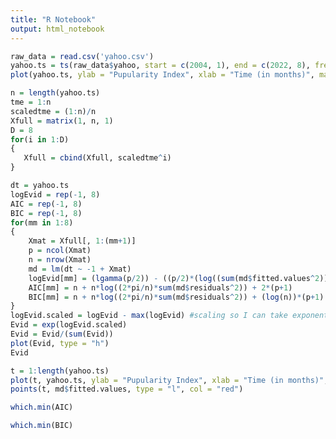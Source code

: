 ```yaml
---
title: "R Notebook"
output: html_notebook
---
```


```r
raw_data = read.csv('yahoo.csv')
yahoo.ts = ts(raw_data$yahoo, start = c(2004, 1), end = c(2022, 8), frequency = 12)
plot(yahoo.ts, ylab = "Pupularity Index", xlab = "Time (in months)", main = "Yahoo Google Trend")
```

```r
n = length(yahoo.ts)
tme = 1:n
scaledtme = (1:n)/n
Xfull = matrix(1, n, 1)
D = 8
for(i in 1:D)
{
   Xfull = cbind(Xfull, scaledtme^i)
}
```

```r
dt = yahoo.ts
logEvid = rep(-1, 8)
AIC = rep(-1, 8)
BIC = rep(-1, 8)
for(mm in 1:8)
{
    Xmat = Xfull[, 1:(mm+1)]
    p = ncol(Xmat)
    n = nrow(Xmat)
    md = lm(dt ~ -1 + Xmat)
    logEvid[mm] = (lgamma(p/2)) - ((p/2)*(log((sum(md$fitted.values^2))))) + (lgamma((n-p-1)/2)) - (((n-p)/2)*(log((sum(md$residuals^2))/2)))
    AIC[mm] = n + n*log((2*pi/n)*sum(md$residuals^2)) + 2*(p+1)
    BIC[mm] = n + n*log((2*pi/n)*sum(md$residuals^2)) + (log(n))*(p+1)
}
logEvid.scaled = logEvid - max(logEvid) #scaling so I can take exponential
Evid = exp(logEvid.scaled)
Evid = Evid/(sum(Evid))
plot(Evid, type = "h")
Evid
```

```r
t = 1:length(yahoo.ts)
plot(t, yahoo.ts, ylab = "Pupularity Index", xlab = "Time (in months)", main = "Yahoo Google Trend and polynomial fitted line", type='l')
points(t, md$fitted.values, type = "l", col = "red")
```


```r
which.min(AIC)
```



```r
which.min(BIC)
```

